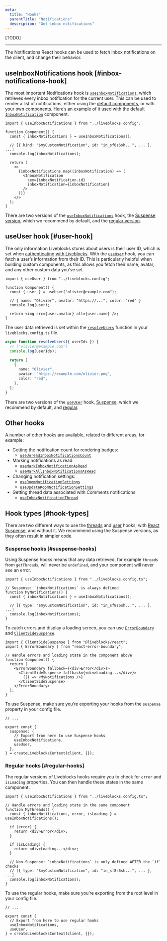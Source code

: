 ```yaml
---
meta:
  title: "Hooks"
  parentTitle: "Notifications"
  description: "Get inbox notifications"
---
```


[TODO]

---

The Notifications React hooks can be used to fetch inbox notifications on the
client, and change their behavior.

## useInboxNotifications hook [#inbox-notifications-hook]

The most important Notifications hook is [`useInboxNotifications`][], which
retrieves every inbox notification for the current user. This can be used to
render a list of notifications, either using the
[default components](/docs/products/comments/default-components), or with your
own components. Here’s an example of it used with the default
[`InboxNotification`][] component.

```tsx
import { useInboxNotifications } from "../liveblocks.config";

function Component() {
  const { inboxNotifications } = useInboxNotifications();

  // [{ kind: "$myCustomNotification", id: "in_sf8s6sh...", ... }, ...]
  console.log(inboxNotifications);

  return (
    <>
      {inboxNotifications.map((inboxNotification) => (
        <InboxNotification
          key={inboxNotification.id}
          inboxNotification={inboxNotification}
        />
      ))}
    </>
  );
}
```

There are two versions of the [`useInboxNotifications`][] hook, the
[Suspense version](#suspense-hooks), which we recommend by default, and the
[regular version](#regular-hooks).

## useUser hook [#user-hook]

The only information Liveblocks stores about users is their user ID, which is
set when [authenticating with Liveblocks](/docs/authentication). With the
[`useUser`](/docs/api-reference/liveblocks-react#useUser) hook, you can fetch a
user’s information from their ID. This is particularly helpful when building
custom components, as this allows you fetch their name, avatar, and any other
custom data you’ve set.

```tsx
import { useUser } from "../liveblocks.config";

function Component() {
  const { user } = useUser("olivier@example.com");

  // { name: "Olivier", avatar: "https://...", color: "red" }
  console.log(user);

  return <img src={user.avatar} alt={user.name} />;
}
```

The user data retrieved is set within the
[`resolveUsers`](/docs/api-reference/liveblocks-client#resolveUsers) function in
your `liveblocks.config.ts` file.

```ts
async function resolveUsers({ userIds }) {
  // ["olivier@example.com"]
  console.log(userIds);

  return [
    {
      name: "Olivier",
      avatar: "https://example.com/olivier.png",
      color: "red",
    },
  ];
}
```

There are two versions of the
[`useUser`](/docs/api-reference/liveblocks-client#useUser) hook,
[Suspense](#suspense-hooks), which we recommend by default, and
[regular](#regular-hooks).

## Other hooks

A number of other hooks are available, related to different areas, for example:

- Getting the notification count for rendering badges:
  - [`useUnreadInboxNotificationsCount`](/docs/api-reference/liveblocks-react#useUnreadInboxNotificationsCount)
- Marking notifications as read:
  - [`useMarkInboxNotificationAsRead`](/docs/api-reference/liveblocks-react#useMarkInboxNotificationAsRead)
  - [`useMarkAllInboxNotificationsAsRead`](/docs/api-reference/liveblocks-react#useMarkAllInboxNotificationsAsRead)
- Changing notification settings:
  - [`useRoomNotificationSettings`](/docs/api-reference/liveblocks-react#useRoomNotificationSettings)
  - [`useUpdateRoomNotificationSettings`](/docs/api-reference/liveblocks-react#useUpdateRoomNotificationSettings)
- Getting thread data associated with Comments notifications:
  - [`useInboxNotificationThread`](/docs/api-reference/liveblocks-react#useInboxNotificationThread)

## Hook types [#hook-types]

There are two different ways to use the [threads](#threads-hook) and
[user](#user-hook) hooks; with
[React Suspense](https://react.dev/reference/react/Suspense), and without it. We
recommend using the Suspense versions, as they often result in simpler code.

### Suspense hooks [#suspense-hooks]

Using Suspense hooks means that any data retrieved, for example `threads` from
`getThreads`, will never be `undefined`, and your component will never see an
error.

```tsx
import { useInboxNotifications } from "../liveblocks.config.ts";

// Suspense: `inboxNotifications` is always defined
function MyNotifications() {
  const { inboxNotifications } = useInboxNotifications();

  // [{ type: "$myCustomNotification", id: "in_sf8s6sh...", ... }, ...]
  console.log(inboxNotifications);
}
```

To catch errors and display a loading screen, you can use
[`ErrorBoundary`](https://www.npmjs.com/package/react-error-boundary) and
[`ClientSideSuspense`](/docs/api-reference/liveblocks-react#suspense-avoid-ssr).

```tsx highlight="7-11"
import { ClientSideSuspense } from "@liveblocks/react";
import { ErrorBoundary } from "react-error-boundary";

// Handle errors and loading state in the component above
function Component() {
  return (
    <ErrorBoundary fallback={<div>Error</div>}>
      <ClientSideSuspense fallback={<div>Loading...</div>}>
        {() => <MyNotifications />}
      </ClientSideSuspense>
    </ErrorBoundary>
  );
}
```

To use Suspense, make sure you’re exporting your hooks from the `suspense`
property in your config file.

```tsx file="liveblocks.config.ts" highlight="5-7"
// ...

export const {
  suspense: {
    // Export from here to use Suspense hooks
    useInboxNotifications,
    useUser,
  },
} = createLiveblocksContext(client, {});
```

### Regular hooks [#regular-hooks]

The regular versions of Liveblocks hooks require you to check for `error` and
`isLoading` properties. You can then handle these states in the same component.

```tsx
import { useInboxNotifications } from "../liveblocks.config.ts";

// Handle errors and loading state in the same component
function MyThreads() {
  const { inboxNotifications, error, isLoading } = useInboxNotifications();

  if (error) {
    return <div>Error</div>;
  }

  if (isLoading) {
    return <div>Loading...</div>;
  }

  // Non-Suspense: `inboxNotifications` is only defined AFTER the `if` checks
  // [{ type: "$myCustomNotification", id: "in_sf8s6sh...", ... }, ...]
  console.log(inboxNotifications);
}
```

To use the regular hooks, make sure you’re exporting from the root level in your
config file.

```tsx file="liveblocks.config.ts" highlight="4-6"
// ...

export const {
  // Export from here to use regular hooks
  useInboxNotifications,
  useUser,
} = createLiveblocksContext(client, {});
```

[`InboxNotification`]: /docs/api-reference/liveblocks-react-ui#InboxNotification
[`InboxNotificationList`]:
  /docs/api-reference/liveblocks-react-ui#InboxNotificationList
[`useInboxNotifications`]:
  /docs/api-reference/liveblocks-react#useInboxNotifications
